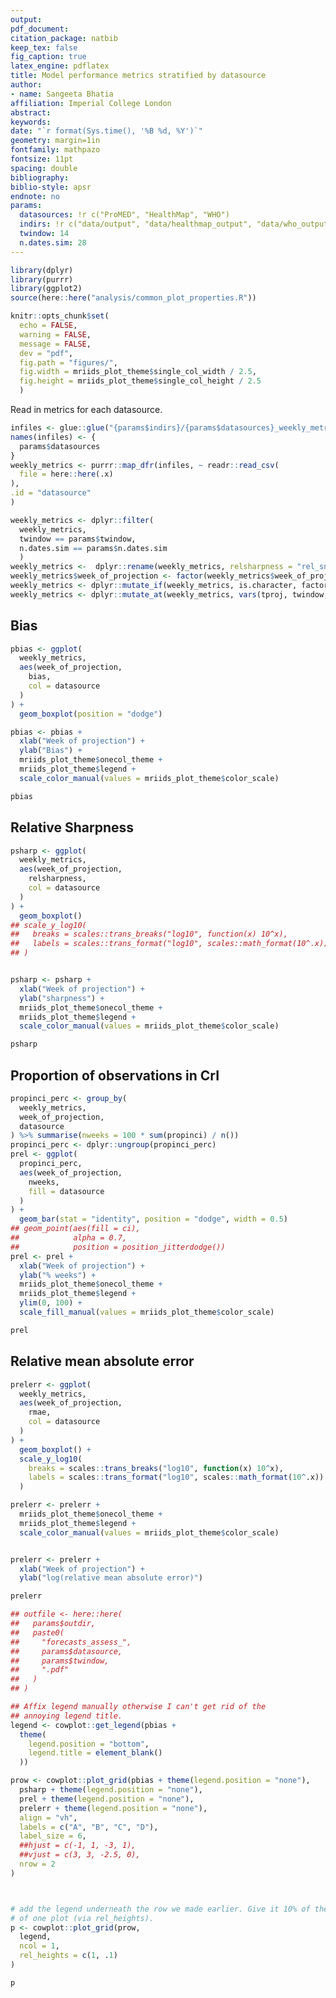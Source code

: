 ```yaml
---
output: 
pdf_document:
citation_package: natbib
keep_tex: false
fig_caption: true
latex_engine: pdflatex
title: Model performance metrics stratified by datasource
author:
- name: Sangeeta Bhatia
affiliation: Imperial College London
abstract: 
keywords: 
date: "`r format(Sys.time(), '%B %d, %Y')`"
geometry: margin=1in
fontfamily: mathpazo
fontsize: 11pt
spacing: double
bibliography: 
biblio-style: apsr
endnote: no
params:
  datasources: !r c("ProMED", "HealthMap", "WHO")
  indirs: !r c("data/output", "data/healthmap_output", "data/who_output")
  twindow: 14
  n.dates.sim: 28
---
```


```r
library(dplyr)
library(purrr)
library(ggplot2)
source(here::here("analysis/common_plot_properties.R"))

knitr::opts_chunk$set(
  echo = FALSE,
  warning = FALSE,
  message = FALSE,
  dev = "pdf",
  fig.path = "figures/",
  fig.width = mriids_plot_theme$single_col_width / 2.5,
  fig.height = mriids_plot_theme$single_col_height / 2.5
  )

```

Read in metrics for each datasource.

```r
infiles <- glue::glue("{params$indirs}/{params$datasources}_weekly_metrics.csv")
names(infiles) <- {
  params$datasources
}
weekly_metrics <- purrr::map_dfr(infiles, ~ readr::read_csv(
  file = here::here(.x)
),
.id = "datasource"
)

weekly_metrics <- dplyr::filter(
  weekly_metrics,
  twindow == params$twindow,
  n.dates.sim == params$n.dates.sim
  )
weekly_metrics <-  dplyr::rename(weekly_metrics, relsharpness = "rel_sness")
weekly_metrics$week_of_projection <- factor(weekly_metrics$week_of_projection)
weekly_metrics <- dplyr::mutate_if(weekly_metrics, is.character, factor)
weekly_metrics <- dplyr::mutate_at(weekly_metrics, vars(tproj, twindow, n.dates.sim), as.integer)
```

## Bias

```r
pbias <- ggplot(
  weekly_metrics,
  aes(week_of_projection,
    bias,
    col = datasource
  )
) +
  geom_boxplot(position = "dodge")

pbias <- pbias +
  xlab("Week of projection") +
  ylab("Bias") +
  mriids_plot_theme$onecol_theme +
  mriids_plot_theme$legend +
  scale_color_manual(values = mriids_plot_theme$color_scale)

pbias
```

## Relative Sharpness


```r

psharp <- ggplot(
  weekly_metrics,
  aes(week_of_projection,
    relsharpness,
    col = datasource
  )
) +
  geom_boxplot()
## scale_y_log10(
##   breaks = scales::trans_breaks("log10", function(x) 10^x),
##   labels = scales::trans_format("log10", scales::math_format(10^.x))
## )


psharp <- psharp +
  xlab("Week of projection") +
  ylab("sharpness") +
  mriids_plot_theme$onecol_theme +
  mriids_plot_theme$legend +
  scale_color_manual(values = mriids_plot_theme$color_scale)

psharp
```

## Proportion of observations in CrI


```r
propinci_perc <- group_by(
  weekly_metrics,
  week_of_projection,
  datasource
) %>% summarise(nweeks = 100 * sum(propinci) / n())
propinci_perc <- dplyr::ungroup(propinci_perc)
prel <- ggplot(
  propinci_perc,
  aes(week_of_projection,
    nweeks,
    fill = datasource
  )
) +
  geom_bar(stat = "identity", position = "dodge", width = 0.5)
## geom_point(aes(fill = ci),
##            alpha = 0.7,
##            position = position_jitterdodge())
prel <- prel +
  xlab("Week of projection") +
  ylab("% weeks") +
  mriids_plot_theme$onecol_theme +
  mriids_plot_theme$legend +
  ylim(0, 100) +
  scale_fill_manual(values = mriids_plot_theme$color_scale)

prel
```


## Relative mean absolute error


```r
prelerr <- ggplot(
  weekly_metrics,
  aes(week_of_projection,
    rmae,
    col = datasource
  )
) +
  geom_boxplot() +
  scale_y_log10(
    breaks = scales::trans_breaks("log10", function(x) 10^x),
    labels = scales::trans_format("log10", scales::math_format(10^.x))
  )

prelerr <- prelerr +
  mriids_plot_theme$onecol_theme +
  mriids_plot_theme$legend +
  scale_color_manual(values = mriids_plot_theme$color_scale)


prelerr <- prelerr +
  xlab("Week of projection") +
  ylab("log(relative mean absolute error)")

prelerr
```


```r
## outfile <- here::here(
##   params$outdir,
##   paste0(
##     "forecasts_assess_",
##     params$datasource,
##     params$twindow,
##     ".pdf"
##   )
## )

## Affix legend manually otherwise I can't get rid of the
## annoying legend title.
legend <- cowplot::get_legend(pbias +
  theme(
    legend.position = "bottom",
    legend.title = element_blank()
  ))

prow <- cowplot::plot_grid(pbias + theme(legend.position = "none"),
  psharp + theme(legend.position = "none"),
  prel + theme(legend.position = "none"),
  prelerr + theme(legend.position = "none"),
  align = "vh",
  labels = c("A", "B", "C", "D"),
  label_size = 6,
  ##hjust = c(-1, 1, -3, 1),
  ##vjust = c(3, 3, -2.5, 0),
  nrow = 2
)



# add the legend underneath the row we made earlier. Give it 10% of the height
# of one plot (via rel_heights).
p <- cowplot::plot_grid(prow,
  legend,
  ncol = 1,
  rel_heights = c(1, .1)
) 

p
```

